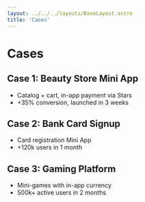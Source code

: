 ```yaml
---
layout: ../../../layouts/BaseLayout.astro
title: 'Cases'
---
```


# Cases

## Case 1: Beauty Store Mini App
- Catalog + cart, in-app payment via Stars
- +35% conversion, launched in 3 weeks

## Case 2: Bank Card Signup
- Card registration Mini App
- +120k users in 1 month

## Case 3: Gaming Platform
- Mini-games with in-app currency
- 500k+ active users in 2 months
